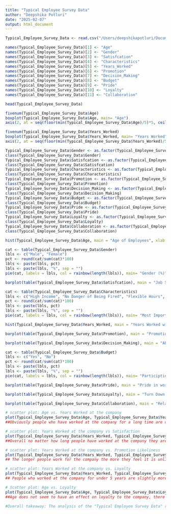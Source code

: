 ```yaml
---
title: "Typical Employee Survey Data"
author: "Deepshika Potluri"
date: "2025-02-07"
output: html_document
---
```


```r

Typical_Employee_Survey_Data <- read.csv("/Users/deepshikapotluri/Documents/Typical_Employee_Survey_Data.csv", header = FALSE)

names(Typical_Employee_Survey_Data)[1] <- "Age"
names(Typical_Employee_Survey_Data)[2] <- "Gender"
names(Typical_Employee_Survey_Data)[3] <- "Satisfcation"
names(Typical_Employee_Survey_Data)[4] <- "Characteristics"
names(Typical_Employee_Survey_Data)[5] <- "Years_Worked"
names(Typical_Employee_Survey_Data)[6] <- "Promotion"
names(Typical_Employee_Survey_Data)[7] <- "Decision_Making"
names(Typical_Employee_Survey_Data)[8] <- "Budget"
names(Typical_Employee_Survey_Data)[9] <- "Pride"
names(Typical_Employee_Survey_Data)[10] <- "Loyalty"
names(Typical_Employee_Survey_Data)[11] <- "Collaboration"

head(Typical_Employee_Survey_Data)

fivenum(Typical_Employee_Survey_Data$Age)
boxplot(Typical_Employee_Survey_Data$Age, main= "Age")
axis(2, at = seq(floor(min(Typical_Employee_Survey_Data$Age)/5)*5, ceiling(max(Typical_Employee_Survey_Data$Age)/5)*5, by = 5))

fivenum(Typical_Employee_Survey_Data$Years_Worked)
boxplot(Typical_Employee_Survey_Data$Years_Worked, main= "Years Worked")
axis(2, at = seq(floor(min(Typical_Employee_Survey_Data$Years_Worked)/5)*5, ceiling(max(Typical_Employee_Survey_Data$Years_Worked)/5)*5, by = 5))

Typical_Employee_Survey_Data$Gender <- as.factor(Typical_Employee_Survey_Data$Gender)
class(Typical_Employee_Survey_Data$Gender)
Typical_Employee_Survey_Data$Satisfcation <- as.factor(Typical_Employee_Survey_Data$Satisfcation)
class(Typical_Employee_Survey_Data$Satisfcation)
Typical_Employee_Survey_Data$Characteristics <- as.factor(Typical_Employee_Survey_Data$Characteristics)
class(Typical_Employee_Survey_Data$Characteristics)
Typical_Employee_Survey_Data$Promotion <- as.factor(Typical_Employee_Survey_Data$Promotion)
class(Typical_Employee_Survey_Data$Promotion)
Typical_Employee_Survey_Data$Decision_Making <- as.factor(Typical_Employee_Survey_Data$Decision_Making)
class(Typical_Employee_Survey_Data$Decision_Making)
Typical_Employee_Survey_Data$Budget <- as.factor(Typical_Employee_Survey_Data$Budget)
class(Typical_Employee_Survey_Data$Budget)
Typical_Employee_Survey_Data$Pride <- as.factor(Typical_Employee_Survey_Data$Pride)
class(Typical_Employee_Survey_Data$Pride)
Typical_Employee_Survey_Data$Loyalty <- as.factor(Typical_Employee_Survey_Data$Loyalty)
class(Typical_Employee_Survey_Data$Loyalty)
Typical_Employee_Survey_Data$Collaboration <- as.factor(Typical_Employee_Survey_Data$Collaboration)
class(Typical_Employee_Survey_Data$Collaboration)

hist(Typical_Employee_Survey_Data$Age, main = "Age of Employees", xlab = "Age (yrs)", ylab = "Frequency")

cat <- table(Typical_Employee_Survey_Data$Gender)
lbls <- c("Male", "Female")
pct <- round(cat/sum(cat)*100)
lbls <- paste(lbls, pct)
lbls <- paste(lbls, "%", sep = "")
pie(cat, labels = lbls, col = rainbow(length(lbls)), main= "Gender (%)")

barplot(table(Typical_Employee_Survey_Data$Satisfcation), main = "Job Satisfaction", xlab = "Satisfaction", ylab = "Count")

cat <- table(Typical_Employee_Survey_Data$Characteristics)
lbls <- c("High Income", "No Danger of Being Fired", "Flexible Hours", "Opportunities for Advancement", "Enjoying the Work")
pct <- round(cat/sum(cat)*100)
lbls <- paste(lbls, pct)
lbls <- paste(lbls, "%", sep = "")
pie(cat, labels = lbls, col = rainbow(length(lbls)), main= "Most Important Job Characteristics")

hist(Typical_Employee_Survey_Data$Years_Worked, main = "Years Worked with Present Employer", xlab = "Years", ylab = "Frequency")

barplot(table(Typical_Employee_Survey_Data$Promotion), main = "Promotional Likeliness Within 5 Years", xlab = "Likeliness", ylab = "Count")

barplot(table(Typical_Employee_Survey_Data$Decision_Making), main = "Ability to Take Part in Decision Making", xlab = "Regularity", ylab = "Count")

cat <- table(Typical_Employee_Survey_Data$Budget)
lbls <- c("Yes", "No")
pct <- round(cat/sum(cat)*100)
lbls <- paste(lbls, pct)
lbls <- paste(lbls, "%", sep = "")
pie(cat, labels = lbls, col = rainbow(length(lbls)), main= "Particiption in Budgetary Decisions")

barplot(table(Typical_Employee_Survey_Data$Pride), main = "Pride in working for Organization", xlab = "Pride", ylab = "Count")

barplot(table(Typical_Employee_Survey_Data$Loyalty), main = "Turn Down Another Job for More Pay", xlab = "Likeliness", ylab = "Count")

barplot(table(Typical_Employee_Survey_Data$Collaboration), main = "Relations Betwen Coworkers & Colleagues", xlab = "Very Good(1) --> Very Bad(5)", ylab = "Count")

# scatter plot: Age vs. Years Worked at the company
plot(Typical_Employee_Survey_Data$Age, Typical_Employee_Survey_Data$Years_Worked, main = "Age vs. Years Worked", xlab = "Age", ylab = "Years Worked at the Company")
##Obviously people who have worked at the company for a long time are older. However there are some older indivduals who have only worked at the company for under 15 years. Most employees under 45 have worked at the company for 20 or less years.

# scatter plot: Years Worked at the company vs Satisfaction
plot(Typical_Employee_Survey_Data$Years_Worked, Typical_Employee_Survey_Data$Satisfcation, main = "Years Worked vs. Satisfaction", xlab = "Years Worked", ylab = "Satisfaction")
##Overall no matter how long people have worked at the company they are likely to be satisfied with their job. However people who have worked at the company for 25+ years are moderately satisfied and very satisfied.

# scatter plot: Years Worked at the company vs. Promotion Likeliness
plot(Typical_Employee_Survey_Data$Years_Worked, Typical_Employee_Survey_Data$Promotion, main = "Years Worked vs. Promotion Likeliness", xlab = "Years Worked", ylab = "Promotion Likeliness")
## The longer people work for the company the more they feel it is unlikely that they get a promotion. Employees who have only worked at the company for under 10 years feel that they are either likely or unlikely to be promoted.

# scatter plot: Years Worked at the company vs. Loyalty
plot(Typical_Employee_Survey_Data$Years_Worked, Typical_Employee_Survey_Data$Loyalty, main = "Years Worked vs. Loyalty", xlab = "Years Worked", ylab = "Loyalty")
## People who worked at the company for under 5 years are slightly more unlikely to turn down a higher paying job. However people who have worked at the company for longer are equally likely to stay loyal or take a higher paying job.

# Scatter plot: Age vs. Loyalty
plot(Typical_Employee_Survey_Data$Age, Typical_Employee_Survey_Data$Loyalty, main = "Age vs. Loyalty", xlab = "Age", ylab = "Loyalty")
##Age does not seem to have an effect on loyalty to the company, there seems to be an even split of opinions across the different age ranges. Most employees regardless of age said they would be unlikely to turn down a higher paying job to stay at the company.

#Overall takeaway: The analysis of the "Typical Employee Survey Data" reveals interesting patterns among employee attributes. The relationship between years worked and job satisfaction shows that long-tenured employees tend to be satisfied, while shorter-tenure employees are more likely to be very satisfied. Additionally, employees with fewer years at the company tend to feel more likely to receive promotions, while those with longer tenures show decreased promotion expectations. Furthermore, age does not seem to significantly impact loyalty, as employees across different age groups have similar responses regarding their willingness to stay or leave the company for a better-paying job.

```

